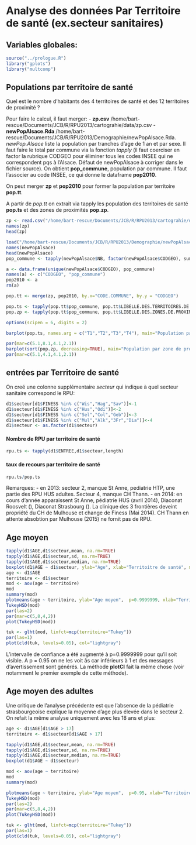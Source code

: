 Analyse des données Par Territoire de santé (ex.secteur sanitaires)
===================================================================

Variables globales:
-------------------
```r
source("../prologue.R")
library("gplots")
library("multcomp")
```

Populations par territoire de santé
-----------------------------------

Quel est le nombre d'habitants des 4 territoires de santé et des 12 territoires de proximité ?

Pour faire le calcul, il faut merger:
- **zp.csv** /home/bart-rescue/Documents/JCB/R/RPU2013/cartograhie/data/zp.csv
- **newPopAlsace.Rda** /home/bart-rescue/Documents/JCB/R/RPU2013/Demographie/newPopAlsace.Rda. *newPop.Alsace* liste la population par tranches d'age de 1 an et par sexe. Il faut faire le total par commune via la fonction *tapply* (il faut coerciser en factor la rubrique CODGEO pour éliminer tous les codes INSEE qui ne correspondent pqs à l'Alsace. Défaut de newPopAlsace à corriger dans le fichier source). On obtient **pop_commune**, population par commune. Il faut l'associer au code INSEE, ce qui donne le dataframe **pop2010**.

On peut merger **zp** et **pop2010** pour former la population par territoire **pop.tt**.

A partir de *pop.tt* on extrait via tapply les population des territoires de santé **pop.ts** et des zones de proximités **pop.zp**.

```r
zp <- read.csv("/home/bart-rescue/Documents/JCB/R/RPU2013/cartograhie/data/zp.csv")
names(zp)
head(zp)

load("/home/bart-rescue/Documents/JCB/R/RPU2013/Demographie/newPopAlsace.Rda")
names(newPopAlsace)
head(newPopAlsace)
pop_commune <- tapply(newPopAlsace$NB, factor(newPopAlsace$CODGEO), sum)

a <- data.frame(unique(newPopAlsace$CODGEO), pop_commune)
names(a) <- c("CODGEO", "pop_commune")
pop2010 <- a
rm(a)

pop.tt <- merge(zp, pop2010, by.x="CODE.COMMUNE", by.y = "CODGEO")

pop.ts <- tapply(pop.tt$pop_commune, pop.tt$LIBELLE.DES.TERRITOIRES.DE.SANTE, sum)
pop.zp <- tapply(pop.tt$pop_commune, pop.tt$LIBELLE.DES.ZONES.DE.PROXIMITE, sum)

options(scipen = 6, digits = 2)

barplot(pop.ts, names.arg = c("T1","T2","T3","T4"), main="Population par territoire de santé en Alsace", ylab = "Effectifs", xlab = "Territoires de santé", sub="Chiffres INSEE 2010", las=1, cex.axis=0.5)

par(mar=c(5.1,8.1,4.1,2.1))
barplot(sort(pop.zp, decreasing=TRUE), main="Population par zone de proximité en Alsace", ylab = "", xlab = "Effectifs (Chiffres INSEE 2010)", sub="", las=1, cex.axis=0.8, cex.names = 0.7, horiz = TRUE)
par(mar=c(5.1,4.1,4.1,2.1))

```


entrées par Territoire de santé
-------------------------------
On creé une colonne supplémentaire *secteur* qui indique à quel secteur sanitaire correspond le RPU:
```r
d1$secteur[d1$FINESS %in% c("Wis","Hag","Sav")]<-1
d1$secteur[d1$FINESS %in% c("Hus","Odi")]<-2
d1$secteur[d1$FINESS %in% c("Sel","Col","Geb")]<-3
d1$secteur[d1$FINESS %in% c("Mul","Alk","3Fr","Dia")]<-4
d1$secteur <- as.factor(d1$secteur)

```
#### Nombre de RPU par territoire de santé
```r
rpu.ts <- tapply(d1$ENTREE,d1$secteur,length)
```
#### taux de recours par territoire de santé
```r
rpu.ts/pop.ts
```


Remarques:
- en 2013: secteur 2, manque St Anne, pediatrie HTP, une partie des RPU HUS adultes. Secteur 4, manque CH Thann.
- en 2014: en cours d'année apparaissent St Anne, pédiatrie HUS (avril 2014), Diaconat Roosvelt (), Diaconat Strasbourg (). La clinique des 3 frontières deveint propriété du CH de Mulhouse et change de Finess (Mai 2014). CH Thann en attente absobtion par Mulhouse (2015) ne fornit pas de RPU.

Age moyen
----------
```r
tapply(d1$AGE,d1$secteur,mean, na.rm=TRUE)
tapply(d1$AGE,d1$secteur,sd, na.rm=TRUE)
tapply(d1$AGE,d1$secteur,median, na.rm=TRUE)
boxplot(d1$AGE ~ d1$secteur, ylab="Age", xlab="Territoitre de santé", main="Age des consultants selon le territoire de santé")
age <- d1$AGE
territoire <- d1$secteur
mod <- aov(age ~ territoire)
mod
summary(mod)
plotmeans(age ~ territoire, ylab="Age moyen",  p=0.9999999, xlab="Territoire de santé", main = "Age moyen selon le territoire de santé\n(avec intervalle de confiance à 99%)")
TukeyHSD(mod)
par(las=2)
par(mar=c(5,8,4,2))
plot(TukeyHSD(mod))

tuk <- glht(mod, linfct=mcp(territoire="Tukey"))
par(las=1)
plot(cld(tuk, levels=0.05), col="lightgray")

```

L'intervalle de confiance a été augmenté à  p=0.9999999 pour qu'il soit visible. A p = 0.95 on ne les voit âs car inférieurs à 1 et des messages d'avertissement sont générés. La méthode __plotCI__ fait la même chose (voir notamment le premier exemple de cette méthode).

Age moyen des adultes
---------------------

Une critique de l'analyse précédente est que l'absence de la pédiatrie strasbourgeoise explique la moyenne d'age plus élevée dans le secteur 2. On refait la même analyse uniquement avec les 18 ans et plus:

```r
age <- d1$AGE[d1$AGE > 17]
territoire <- d1$secteur[d1$AGE > 17]

tapply(d1$AGE,d1$secteur,mean, na.rm=TRUE)
tapply(d1$AGE,d1$secteur,sd, na.rm=TRUE)
tapply(d1$AGE,d1$secteur,median, na.rm=TRUE)
boxplot(d1$AGE ~ d1$secteur)

mod <- aov(age ~ territoire)
mod
summary(mod)

plotmeans(age ~ territoire, ylab="Age moyen",  p=0.95, xlab="Territoire de santé", main = "Age moyen selon le territoire de santé\n(avec intervalle de confiance à 95%)")
TukeyHSD(mod)
par(las=2)
par(mar=c(5,8,4,2))
plot(TukeyHSD(mod))

tuk <- glht(mod, linfct=mcp(territoire="Tukey"))
par(las=1)
plot(cld(tuk, levels=0.05), col="lightgray")
```

